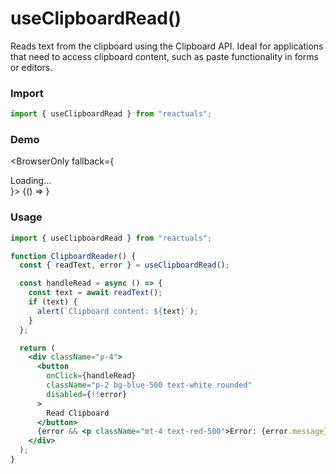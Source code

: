 # useClipboardRead()

Reads text from the clipboard using the Clipboard API. Ideal for applications that need to access clipboard content, such as paste functionality in forms or editors.

### Import

```jsx
import { useClipboardRead } from "reactuals";
```

### Demo


<BrowserOnly fallback={<div>Loading...</div>}>
  {() => <UseClipboardReadExample />}
</BrowserOnly>

### Usage

```jsx
import { useClipboardRead } from "reactuals";

function ClipboardReader() {
  const { readText, error } = useClipboardRead();

  const handleRead = async () => {
    const text = await readText();
    if (text) {
      alert(`Clipboard content: ${text}`);
    }
  };

  return (
    <div className="p-4">
      <button
        onClick={handleRead}
        className="p-2 bg-blue-500 text-white rounded"
        disabled={!!error}
      >
        Read Clipboard
      </button>
      {error && <p className="mt-4 text-red-500">Error: {error.message}</p>}
    </div>
  );
}
```
